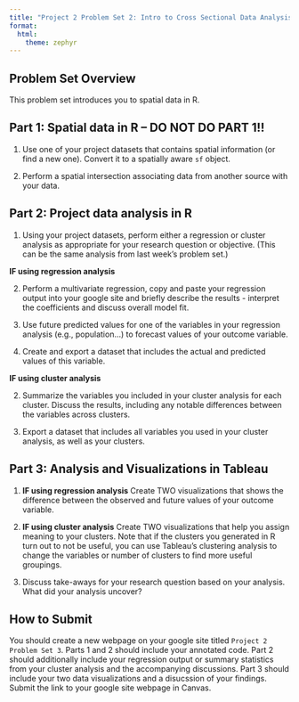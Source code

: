 ```yaml
---
title: "Project 2 Problem Set 2: Intro to Cross Sectional Data Analysis"
format: 
  html:
    theme: zephyr
---
```

## Problem Set Overview

This problem set introduces you to spatial data in R.

## Part 1: Spatial data in R -- DO NOT DO PART 1!!

1. Use one of your project datasets that contains spatial information (or find a new one). Convert it to a spatially aware `sf` object.

2. Perform a spatial intersection associating data from another source with your data. 

## Part 2: Project data analysis in R

1. Using your project datasets, perform either a regression or cluster analysis as appropriate for your research question or objective. (This can be the same analysis from last week's problem set.)

**IF using regression analysis** 

2. Perform a multivariate regression, copy and paste your regression output into your google site and briefly describe the results - interpret the coefficients and discuss overall model fit.
   
3. Use future predicted values for one of the variables in your regression analysis (e.g., population...) to forecast values of your outcome variable. 
  
4. Create and export a dataset that includes the actual and predicted values of this variable.

**IF using cluster analysis** 

2. Summarize the variables you included in your cluster analysis for each cluster. Discuss the results, including any notable differences between the variables across clusters. 

3. Export a dataset that includes all variables you used in your cluster analysis, as well as your clusters.

## Part 3: Analysis and Visualizations in Tableau

1. **IF using regression analysis** Create TWO visualizations that shows the difference between the observed and future values of your outcome variable. 

1. **IF using cluster analysis** Create TWO visualizations that help you assign meaning to your clusters. Note that if the clusters you generated in R turn out to not be useful, you can use Tableau's clustering analysis to change the variables or number of clusters to find more useful groupings. 

2. Discuss take-aways for your research question based on your analysis. What did your analysis uncover?

## How to Submit

You should create a new webpage on your google site titled `Project 2 Problem Set 3`. Parts 1 and 2 should include your annotated code. Part 2 should additionally include your regression output or summary statistics from your cluster analysis and the accompanying discussions. Part 3 should include your two data visualizations and a disucssion of your findings. Submit the link to your google site webpage in Canvas. 